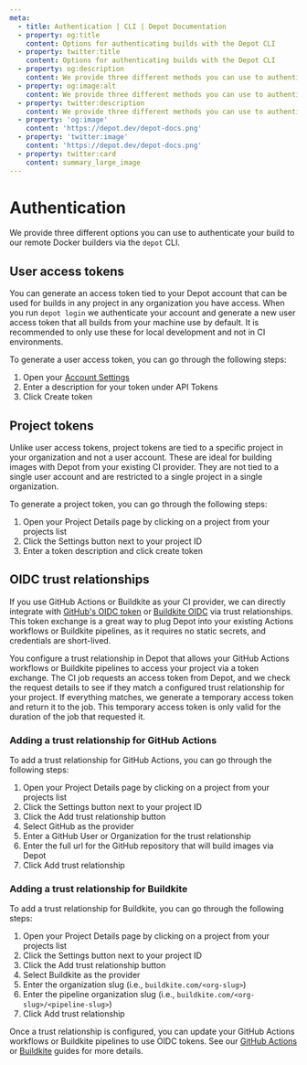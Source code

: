 ```yaml
---
meta:
  - title: Authentication | CLI | Depot Documentation
  - property: og:title
    content: Options for authenticating builds with the Depot CLI
  - property: twitter:title
    content: Options for authenticating builds with the Depot CLI
  - property: og:description
    content: We provide three different methods you can use to authenticate your container image builds.
  - property: og:image:alt
    content: We provide three different methods you can use to authenticate your container image builds.
  - property: twitter:description
    content: We provide three different methods you can use to authenticate your container image builds.
  - property: 'og:image'
    content: 'https://depot.dev/depot-docs.png'
  - property: 'twitter:image'
    content: 'https://depot.dev/depot-docs.png'
  - property: twitter:card
    content: summary_large_image
---
```


# Authentication

We provide three different options you can use to authenticate your build to our remote Docker builders via the `depot` CLI.

## User access tokens

You can generate an access token tied to your Depot account that can be used for builds in any project in any organization you have access. When you run `depot login` we authenticate your account and generate a new user access token that all builds from your machine use by default. It is recommended to only use these for local development and not in CI environments.

To generate a user access token, you can go through the following steps:

1. Open your [Account Settings](/settings)
2. Enter a description for your token under API Tokens
3. Click Create token

## Project tokens

Unlike user access tokens, project tokens are tied to a specific project in your organization and not a user account. These are ideal for building images with Depot from your existing CI provider. They are not tied to a single user account and are restricted to a single project in a single organization.

To generate a project token, you can go through the following steps:

1. Open your Project Details page by clicking on a project from your projects list
2. Click the Settings button next to your project ID
3. Enter a token description and click create token

## OIDC trust relationships

If you use GitHub Actions or Buildkite as your CI provider, we can directly integrate with [GitHub's OIDC token](https://docs.github.com/en/actions/deployment/security-hardening-your-deployments/about-security-hardening-with-openid-connect) or [Buildkite OIDC](https://buildkite.com/docs/agent/v3/cli-oidc) via trust relationships. This token exchange is a great way to plug Depot into your existing Actions workflows or Buildkite pipelines, as it requires no static secrets, and credentials are short-lived.

You configure a trust relationship in Depot that allows your GitHub Actions workflows or Buildkite pipelines to access your project via a token exchange. The CI job requests an access token from Depot, and we check the request details to see if they match a configured trust relationship for your project. If everything matches, we generate a temporary access token and return it to the job. This temporary access token is only valid for the duration of the job that requested it.

### Adding a trust relationship for GitHub Actions

To add a trust relationship for GitHub Actions, you can go through the following steps:

1. Open your Project Details page by clicking on a project from your projects list
2. Click the Settings button next to your project ID
3. Click the Add trust relationship button
4. Select GitHub as the provider
5. Enter a GitHub User or Organization for the trust relationship
6. Enter the full url for the GitHub repository that will build images via Depot
7. Click Add trust relationship

### Adding a trust relationship for Buildkite

To add a trust relationship for Buildkite, you can go through the following steps:

1. Open your Project Details page by clicking on a project from your projects list
2. Click the Settings button next to your project ID
3. Click the Add trust relationship button
4. Select Buildkite as the provider
5. Enter the organization slug (i.e., `buildkite.com/<org-slug>`)
6. Enter the pipeline organization slug (i.e., `buildkite.com/<org-slug>/<pipeline-slug>`)
7. Click Add trust relationship

Once a trust relationship is configured, you can update your GitHub Actions workflows or Buildkite pipelines to use OIDC tokens. See our [GitHub Actions](/docs/integrations/github-actions) or [Buildkite](/docs/integrations/buildkite) guides for more details.
